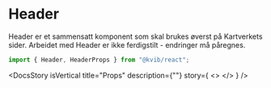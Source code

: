
<Meta of={HeaderStories} />

<DocsContainer>

# Header

Header er et sammensatt komponent som skal brukes øverst på Kartverkets sider. Arbeidet med Header er ikke ferdigstilt - endringer må påregnes.

```jsx
import { Header, HeaderProps } from "@kvib/react";
```

<DocsStory
  isVertical
  title="Props"
  description={""}
  story={
    <>
      <Canvas of={HeaderStories.Preview} />
      <Controls of={HeaderStories.Preview} />
    </>
  }
/>

</DocsContainer>
